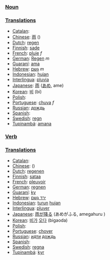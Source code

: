 === [[Noun]] ===

=== [[Translation]]s ===

*[[Catalan]]: [[]] '' ''
*[[Chinese]]: [[雨]] ()
*[[Dutch]]: [[regen]] '' ''
*[[Finnish]]: [[sade]]
*[[French]]: [[pluie]] ''f''
*[[German]]: [[Regen]] ''m''
*[[Guaraní]]: [[ama]]
*[[Hebrew]]: [[גשם]] ''m''
*[[Indonesian]]: [[hujan]]
*[[Interlingua]]: [[pluvia]]
*[[Japanese]]: [[雨]] ([[あめ]], ame)
*[[Korean]]: [[비]] (bi)
*[[Polish]]: [[]]
*[[Portuguese]]: [[chuva]] ''f''
*[[Russian]]: [[дождь]]
*[[Spanish]]: [[]] '' ''
*[[Swedish]]: [[regn]] '' ''
*[[Tupinambá]]: [[amana]]

=== [[Verb]] ===

=== [[Translation]]s ===

*[[Catalan]]: [[]] '' ''
*[[Chinese]]: [[]] ()
*[[Dutch]]: [[regenen]]
*[[Finnish]]: [[sataa]]
*[[French]]: [[pleuvoir]]
*[[German]]: [[regnen]]
*[[Guaraní]]: [[ky]]
*[[Hebrew]]: [[ירד גשם]] 
*[[Indonesian]]: [[turun]] [[hujan]]
*[[Interlingua]]: [[pluver]]
*[[Japanese]]: [[雨]]が[[降る]] (あめがふる, amegahuru )
*[[Korean]]: [[비]]가 [[오다]] (bigaoda)
*[[Polish]]: [[]]
*[[Portuguese]]: [[chover]]
*[[Russian]]: [[идти]] [[дождь]]
*[[Spanish]]: [[]] '' ''
*[[Swedish]]: [[regna]] '' ''
*[[Tupinambá]]: [[kyr]]